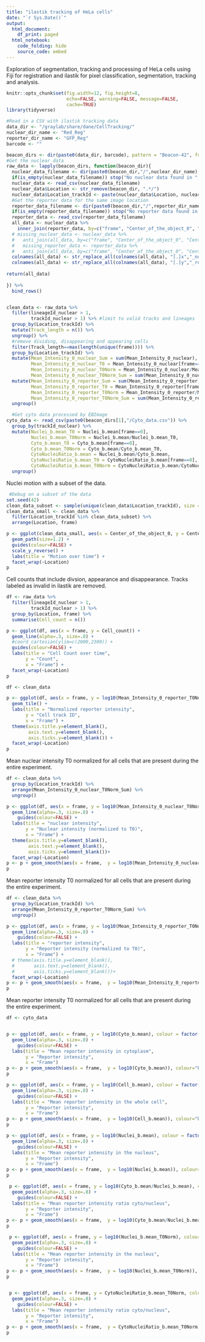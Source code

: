 ```yaml
---
title: "ilastik tracking of HeLa cells"
date: "`r Sys.Date()`"
output:
  html_document:
    df_print: paged
  html_notebook:
    code_folding: hide
    source_code: embed
---
```


Exploration of segmentation, tracking and processing of HeLa cells using Fiji for registration and ilastik for pixel classification, segmentation, tracking and analysis.


```r
knitr::opts_chunk$set(fig.width=12, fig.height=8,
                      echo=FALSE, warning=FALSE, message=FALSE,
                      cache=TRUE)
library(tidyverse)

```

```r

#Read in a CSV with ilastik tracking data
data_dir <- "/graylab/share/dane/CellTracking/"
nuclear_dir_name <- "Red_Reg"
reporter_dir_name <- "GFP_Reg"
barcode <- ""

beacon_dirs <- dir(paste0(data_dir, barcode), pattern = "Beacon-42", full.names = TRUE)
#Get the nuclear data
raw_data <- lapply(beacon_dirs, function(beacon_dir){
  nuclear_data_filename <- dir(paste0(beacon_dir,"/",nuclear_dir_name),pattern = "CSV-Table", full.names = TRUE)
  if(is_empty(nuclear_data_filename)) stop("No nuclear data found in ", beacon_dir)
  nuclear_data <- read_csv(nuclear_data_filename) 
  nuclear_data$Location <- str_remove(beacon_dir, ".*/")
  nuclear_data$Location_trackId <- paste(nuclear_data$Location, nuclear_data$trackId, sep="_")
  #Get the reporter data for the same image location
  reporter_data_filename <- dir(paste0(beacon_dir,"/",reporter_dir_name),pattern = "CSV-Table", full.names = TRUE)
  if(is_empty(reporter_data_filename)) stop("No reporter data found in ", beacon_dir)
  reporter_data <- read_csv(reporter_data_filename)
  all_data <- nuclear_data %>%
    inner_join(reporter_data, by=c("frame", "Center_of_the_object_0", "Center_of_the_object_1"))
  # missing_nuclear_data <- nuclear_data %>%
  #   anti_join(all_data, by=c("frame", "Center_of_the_object_0", "Center_of_the_object_1"))
  #   missing_reporter_data <- reporter_data %>%
  #   anti_join(all_data, by=c("frame", "Center_of_the_object_0", "Center_of_the_object_1"))
  colnames(all_data) <- str_replace_all(colnames(all_data), "[.]x","_nuclear")
  colnames(all_data) <- str_replace_all(colnames(all_data), "[.]y","_reporter")
  
return(all_data)
  
}) %>%
  bind_rows()


clean_data <- raw_data %>%
  filter(lineageId_nuclear > 1,
         trackId_nuclear > 1) %>% #limit to valid tracks and lineages
  group_by(Location_trackId) %>%
  mutate(Track_length = n()) %>%
  ungroup() %>%
  #remove dividing, disappearing and appearing cells
  filter(Track_length==max(length(unique(frame)))) %>% 
  group_by(Location_trackId) %>%
  mutate(Mean_Intensity_0_nuclear_Sum = sum(Mean_Intensity_0_nuclear),
         Mean_Intensity_0_nuclear_T0 = Mean_Intensity_0_nuclear[frame==0],
         Mean_Intensity_0_nuclear_T0Norm = Mean_Intensity_0_nuclear/Mean_Intensity_0_nuclear_T0,
         Mean_Intensity_0_nuclear_T0Norm_Sum = sum(Mean_Intensity_0_nuclear_T0Norm)) %>%
  mutate(Mean_Intensity_0_reporter_Sum = sum(Mean_Intensity_0_reporter),
         Mean_Intensity_0_reporter_T0 = Mean_Intensity_0_reporter[frame==0],
         Mean_Intensity_0_reporter_T0Norm = Mean_Intensity_0_reporter/Mean_Intensity_0_reporter_T0,
         Mean_Intensity_0_reporter_T0Norm_Sum = sum(Mean_Intensity_0_reporter_T0Norm)) %>%
  ungroup()

  #Get cyto data processed by EBImage
cyto_data <- read_csv(paste0(beacon_dirs[1],"/Cyto_data.csv")) %>%
  group_by(trackId_nuclear) %>%
  mutate(Nuclei_b.mean_T0 = Nuclei_b.mean[frame==0],
         Nuclei_b.mean_T0Norm = Nuclei_b.mean/Nuclei_b.mean_T0,
         Cyto_b.mean_T0 = Cyto_b.mean[frame==0],
         Cyto_b.mean_T0Norm = Cyto_b.mean/Cyto_b.mean_T0,
         CytoNucleiRatio_b.mean = Nuclei_b.mean/Cyto_b.mean,
         CytoNucleiRatio_b.mean_T0 = CytoNucleiRatio_b.mean[frame==0],
         CytoNucleiRatio_b.mean_T0Norm = CytoNucleiRatio_b.mean/CytoNucleiRatio_b.mean_T0) %>%
  ungroup()

```
 
Nuclei motion with a subset of the  data.  
 
```r
 #Debug on a subset of the data
set.seed(42)
clean_data_subset <- sample(unique(clean_data$Location_trackId), size = 1000, replace = FALSE)
clean_data_small <- clean_data %>%
  filter(Location_trackId %in% clean_data_subset) %>%
  arrange(Location, frame)

p <- ggplot(clean_data_small, aes(x = Center_of_the_object_0, y = Center_of_the_object_1, colour = factor(trackId_nuclear))) + 
  geom_path(size=1.2) +
  guides(colour=FALSE) +
  scale_y_reverse() +
  labs(title = "Motion over time") +
  facet_wrap(~Location)
p

```

Cell counts that include divsion, appearance and disappearance. Tracks labeled as invalid in ilastik are removed.  

```r

df <- raw_data %>%
  filter(lineageId_nuclear > 1,
         trackId_nuclear > 1) %>%
  group_by(Location, frame) %>%
  summarise(Cell_count = n())

p <- ggplot(df, aes(x = frame, y = Cell_count)) +
  geom_line(alpha=.3, size=.8) +
  #coord_cartesian(ylim=c(2000,2300)) +
  guides(colour=FALSE) +
  labs(title = "Cell Count over time",
       y = "Count",
       x = "Frame") +
  facet_wrap(~Location)
p

```

```r
df <- clean_data

p <- ggplot(df, aes(x = frame, y = log10(Mean_Intensity_0_reporter_T0Norm_Sum), colour = Mean_Intensity_0_reporter_T0Norm)) +
  geom_tile() +
  labs(title = "Normalized reporter intensity",
       y = "Cell track ID",
       x = "Frame") + 
  theme(axis.title.y=element_blank(),
        axis.text.y=element_blank(),
        axis.ticks.y=element_blank()) +
  facet_wrap(~Location)
p

```


Mean nuclear intensity T0 normalized for all cells that are present during the entire experiment.  
```r
df <- clean_data %>%
  group_by(Location_trackId) %>%
  arrange(Mean_Intensity_0_nuclear_T0Norm_Sum) %>%
  ungroup()

p <- ggplot(df, aes(x = frame, y = log10(Mean_Intensity_0_nuclear_T0Norm), colour = factor(trackId_nuclear))) +
  geom_line(alpha=.3, size=.8) +
    guides(colour=FALSE) +
  labs(title = "nuclear intensity",
       y = "Nuclear intensity (normalized to T0)",
       x = "Frame") + 
  theme(axis.title.y=element_blank(),
        axis.text.y=element_blank(),
        axis.ticks.y=element_blank())+
  facet_wrap(~Location)
p <- p + geom_smooth(aes(x = frame,  y = log10(Mean_Intensity_0_nuclear_T0Norm)),method = "lm", colour="black")
p

```

Mean reporter intensity T0 normalized for all cells that are present during the entire experiment.  

```r
df <- clean_data %>%
  group_by(Location_trackId) %>%
  arrange(Mean_Intensity_0_reporter_T0Norm_Sum) %>%
  ungroup()

p <- ggplot(df, aes(x = frame, y = log10(Mean_Intensity_0_reporter_T0Norm), colour = factor(trackId_nuclear))) +
  geom_line(alpha=.3, size=.8) +
    guides(colour=FALSE) +
  labs(title = "reporter intensity",
       y = "Reporter intensity (normalized to T0)",
       x = "Frame") + 
  # theme(axis.title.y=element_blank(),
  #       axis.text.y=element_blank(),
  #       axis.ticks.y=element_blank())+
  facet_wrap(~Location)
p <- p + geom_smooth(aes(x = frame,  y = log10(Mean_Intensity_0_reporter_T0Norm)), colour="black", method="lm")
p

```


Mean reporter intensity T0 normalized for all cells that are present during the entire experiment.  

```r
df <- cyto_data 


p <- ggplot(df, aes(x = frame, y = log10(Cyto_b.mean), colour = factor(trackId_nuclear))) +
  geom_line(alpha=.3, size=.8) +
    guides(colour=FALSE) +
  labs(title = "Mean reporter intensity in cytoplasm",
       y = "Reporter intensity",
       x = "Frame") 
p <- p + geom_smooth(aes(x = frame,  y = log10(Cyto_b.mean)), colour="black", method="lm")
p

p <- ggplot(df, aes(x = frame, y = log10(Cell_b.mean), colour = factor(trackId_nuclear))) +
  geom_line(alpha=.3, size=.8) +
    guides(colour=FALSE) +
  labs(title = "Mean reporter intensity in the whole cell",
       y = "Reporter intensity",
       x = "Frame") 
p <- p + geom_smooth(aes(x = frame,  y = log10(Cell_b.mean)), colour="black", method="lm")
p

p <- ggplot(df, aes(x = frame, y = log10(Nuclei_b.mean), colour = factor(trackId_nuclear))) +
  geom_line(alpha=.3, size=.8) +
    guides(colour=FALSE) +
  labs(title = "Mean reporter intensity in the nucleus",
       y = "Reporter intensity",
       x = "Frame") 
p <- p + geom_smooth(aes(x = frame,  y = log10(Nuclei_b.mean)), colour="black", method="lm")
p

 p <- ggplot(df, aes(x = frame, y = log10(Cyto_b.mean/Nuclei_b.mean), colour = factor(trackId_nuclear))) +
  geom_point(alpha=.3, size=.8) +
    guides(colour=FALSE) +
  labs(title = "Mean reporter intensity ratio cyto/nucleus",
       y = "Reporter intensity",
       x = "Frame") 
p <- p + geom_smooth(aes(x = frame,  y = log10(Cyto_b.mean/Nuclei_b.mean)), colour="black", method="lm")
p

 p <- ggplot(df, aes(x = frame, y = log10(Nuclei_b.mean_T0Norm), colour = factor(trackId_nuclear))) +
  geom_point(alpha=.3, size=.8) +
    guides(colour=FALSE) +
  labs(title = "Mean reporter intensity in the nucleus",
       y = "Reporter intensity",
       x = "Frame") 
p <- p + geom_smooth(aes(x = frame,  y = log10(Nuclei_b.mean_T0Norm)), colour="black", method="lm")
p


 p <- ggplot(df, aes(x = frame, y = CytoNucleiRatio_b.mean_T0Norm, colour = factor(trackId_nuclear))) +
  geom_point(alpha=.3, size=.8) +
    guides(colour=FALSE) +
  labs(title = "Mean reporter intensity ratio cyto/nucleus",
       y = "Reporter intensity",
       x = "Frame") 
p <- p + geom_smooth(aes(x = frame,  y = CytoNucleiRatio_b.mean_T0Norm), colour="black", method="loess")
p


```

